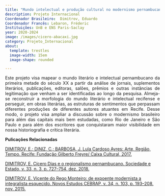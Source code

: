```yaml
---
title: "Mundo intelectual e produção cultural no modernismo pernambucano"
description: Projeto Internacional
Coordenador Brasileiro:  Dimitrov, Eduardo
Coordenador Francês: Lebaron, Fréderic
Instituições: UnB e ENS Paris-Saclay
year: 2020-2024
image: /images/cicero-abacaxi.jpg
category: Projeto_Internacional
about:
  template: trestles
  image-width: 15em
  image-shape: rounded

---
```

<P align="justify"> Este projeto visa mapear o mundo literário e intelectual pernambucano da primeira metade do século XX a partir da análise de jornais, suplementos literários, publicações, editoras, salões, prêmios e outras instâncias de legitimação que venham a ser identificadas ao longo da pesquisa. Almeja-se reconstruir a morfologia do mundo literário e intelectual recifense e perseguir, em obras literárias, as estruturas de sentimentos que perpassam diferentes produções de diferentes autores atuantes em Recife. Desse modo, o projeto visa ampliar a discussão sobre o modernismo brasileiro para além das capitais mais bem estudadas, como Rio de Janeiro e São Paulo e para além dos escritores que conquistaram maior visibilidade em nossa historiografia e crítica literária.</p>

**Pulicações Relacionadas**

[DIMITROV, E.; DINIZ, C.; BARBOSA, J. Lula Cardoso Ayres: Arte, Região, Tempo. Recife: Fundação Gilberto Freyre/ Caixa Cultural, 2017.](https://www.academia.edu/39888878/Cat%C3%A1logo_da_Exposi%C3%A7%C3%A3o_Lula_Cardoso_Ayres_Arte_Regi%C3%A3o_e_Tempo)

[DIMITROV, E. Cícero Dias e o regionalismo pernambucano. Sociedade e Estado, v. 33, n. 3, p. 727–754, dez. 2018.](http://www.scielo.br/j/se/a/S6THMBX9NymwDJxvPXpCTgN/?lang=pt) 

[DIMITROV, E. Vicente do Rego Monteiro: de expoente modernista a integralista esquecido. Novos Estudos CEBRAP, v. 34, n. 103, p. 193–208, nov. 2015. 
](publicacoes/artigo_dimitrov_vicente.qmd)